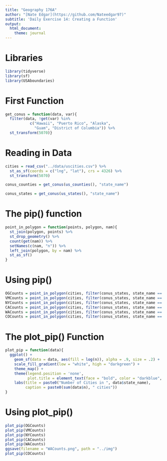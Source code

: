 ```yaml
---
title: "Geography 176A"
author: "[Nate Edgar](https://github.com/Nateedgar97)"
subtitle: 'Daily Exercise 14: Creating a Function'
output:
  html_document:
    theme: journal
---
```


# Libraries
```r
library(tidyverse)
library(sf)
library(USAboundaries)
```

# First Function

```r
get_conus = function(data, var){
  filter(data, !get(var) %in% 
           c("Hawaii", "Puerto Rico", "Alaska",
             "Guam", "District of Columbia")) %>% 
  st_transform(5070)}
```

# Reading in Data
```r
cities = read_csv("../data/uscities.csv") %>% 
  st_as_sf(coords = c("lng", "lat"), crs = 4326) %>% 
  st_transform(5070)

conus_counties = get_conus(us_counties(), "state_name")

conus_states = get_conus(us_states(), "state_name")
```


# The pip() function

```r
point_in_polygon = function(points, polygon, nam){
  st_join(polygon, points) %>% 
  st_drop_geometry() %>% 
  count(get(nam)) %>% 
  setNames(c(nam, "n")) %>% 
  left_join(polygon, by = nam) %>% 
  st_as_sf()
}
```

# Using pip()

```r
OGCounts = point_in_polygon(cities, filter(conus_states, state_name == "Oregon"), "geoid")
VMCounts = point_in_polygon(cities, filter(conus_states, state_name == "Vermont"), "geoid")
NYCounts = point_in_polygon(cities, filter(conus_states, state_name == "New York"), "geoid")
CACounts = point_in_polygon(cities, filter(conus_states, state_name == "California"), "geoid")
WACounts = point_in_polygon(cities, filter(conus_states, state_name == "Washington"), "geoid")
COCounts = point_in_polygon(cities, filter(conus_states, state_name == "Colorado"), "geoid")
```


# The plot_pip() Function
```r
plot_pip = function(data){
  ggplot() + 
    geom_sf(data = data, aes(fill = log(n)), alpha = .9, size = .2) + 
    scale_fill_gradient(low = "white", high = "darkgreen") + 
    theme_map() + 
    theme(legend.position = 'none',
          plot.title = element_text(face = "bold", color = "darkblue", hjust = .5, size = 24)) +
    labs(title = paste0("Number of Cities in ", data$state_name),
         caption = paste0(sum(data$n), " cities")) 
}
```

# Using plot_pip()

```r
plot_pip(OGCounts)
plot_pip(VMCounts)
plot_pip(NYCounts)
plot_pip(CACounts)
plot_pip(WACounts)
ggsave(filename = "WACounts.png", path = "../img")
plot_pip(COCounts)
```

